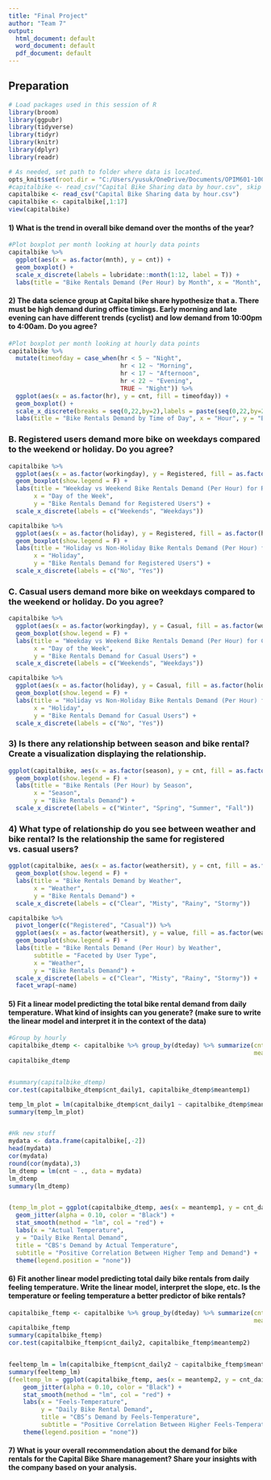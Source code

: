 ---
title: "Final Project"
author: "Team 7"
output:
  html_document: default
  word_document: default
  pdf_document: default
---

## Preparation

```{r setup, include=TRUE, message = FALSE, warning = FALSE}
# Load packages used in this session of R
library(broom)
library(ggpubr)
library(tidyverse)
library(tidyr)
library(knitr)
library(dplyr)
library(readr)

# As needed, set path to folder where data is located.
opts_knit$set(root.dir = "C:/Users/yusuk/OneDrive/Documents/OPIM601-100/FinalProject")
#capitalbike <- read_csv("Capital Bike Sharing data by hour.csv", skip = 1)
capitalbike <- read_csv("Capital Bike Sharing data by hour.csv")
capitalbike <- capitalbike[,1:17]
view(capitalbike)
```



#### 1) What is the trend in overall bike demand over the months of the year? 
```{r tidy = FALSE}
#Plot boxplot per month looking at hourly data points
capitalbike %>% 
  ggplot(aes(x = as.factor(mnth), y = cnt)) + 
  geom_boxplot() + 
  scale_x_discrete(labels = lubridate::month(1:12, label = T)) + 
  labs(title = "Bike Rentals Demand (Per Hour) by Month", x = "Month", y = "Bike Rentals Demand")
```



#### 2) The data science group at Capital bike share hypothesize that a. There must be high demand during office timings. Early morning and late evening can have different trends (cyclist) and low demand from 10:00pm to 4:00am. Do you agree? 
```{r tidy = FALSE}
#Plot boxplot per month looking at hourly data points
capitalbike %>% 
  mutate(timeofday = case_when(hr < 5 ~ "Night",
                               hr < 12 ~ "Morning",
                               hr < 17 ~ "Afternoon",
                               hr < 22 ~ "Evening",
                               TRUE ~ "Night")) %>%
  ggplot(aes(x = as.factor(hr), y = cnt, fill = timeofday)) + 
  geom_boxplot() + 
  scale_x_discrete(breaks = seq(0,22,by=2),labels = paste(seq(0,22,by=2), ":00",sep = "")) + 
  labs(title = "Bike Rentals Demand by Time of Day", x = "Hour", y = "Bike Rentals Demand")

```
### B. Registered users demand more bike on weekdays compared to the weekend or holiday. Do you agree? 
```{r}
capitalbike %>%
  ggplot(aes(x = as.factor(workingday), y = Registered, fill = as.factor(workingday))) + 
  geom_boxplot(show.legend = F) + 
  labs(title = "Weekday vs Weekend Bike Rentals Demand (Per Hour) for Registered Users",
       x = "Day of the Week",
       y = "Bike Rentals Demand for Registered Users") + 
  scale_x_discrete(labels = c("Weekends", "Weekdays"))

capitalbike %>%
  ggplot(aes(x = as.factor(holiday), y = Registered, fill = as.factor(holiday))) + 
  geom_boxplot(show.legend = F) + 
  labs(title = "Holiday vs Non-Holiday Bike Rentals Demand (Per Hour) for Registered Users",
       x = "Holiday",
       y = "Bike Rentals Demand for Registered Users") + 
  scale_x_discrete(labels = c("No", "Yes"))
```

### C. Casual users demand more bike on weekdays compared to the weekend or holiday. Do you agree? 

```{r tidy=FALSE}
capitalbike %>%
  ggplot(aes(x = as.factor(workingday), y = Casual, fill = as.factor(workingday))) + 
  geom_boxplot(show.legend = F) + 
  labs(title = "Weekday vs Weekend Bike Rentals Demand (Per Hour) for Casual Users",
       x = "Day of the Week",
       y = "Bike Rentals Demand for Casual Users") + 
  scale_x_discrete(labels = c("Weekends", "Weekdays"))

capitalbike %>%
  ggplot(aes(x = as.factor(holiday), y = Casual, fill = as.factor(holiday))) + 
  geom_boxplot(show.legend = F) + 
  labs(title = "Holiday vs Non-Holiday Bike Rentals Demand (Per Hour) for Casual Users",
       x = "Holiday",
       y = "Bike Rentals Demand for Casual Users") + 
  scale_x_discrete(labels = c("No", "Yes"))
```

### 3) Is there any relationship between season and bike rental? Create a visualization displaying the relationship. 
```{r tidy = FALSE}
ggplot(capitalbike, aes(x = as.factor(season), y = cnt, fill = as.factor(season))) +
  geom_boxplot(show.legend = F) + 
  labs(title = "Bike Rentals (Per Hour) by Season",
       x = "Season",
       y = "Bike Rentals Demand") +
  scale_x_discrete(labels = c("Winter", "Spring", "Summer", "Fall"))

```




### 4) What type of relationship do you see between weather and bike rental? Is the relationship the same for registered vs. casual users? 
```{r tidy = FALSE}

ggplot(capitalbike, aes(x = as.factor(weathersit), y = cnt, fill = as.factor(weathersit))) +
  geom_boxplot(show.legend = F) + 
  labs(title = "Bike Rentals Demand by Weather",
       x = "Weather",
       y = "Bike Rentals Demand") +
  scale_x_discrete(labels = c("Clear", "Misty", "Rainy", "Stormy"))

capitalbike %>%
  pivot_longer(c("Registered", "Casual")) %>%
  ggplot(aes(x = as.factor(weathersit), y = value, fill = as.factor(weathersit))) +
  geom_boxplot(show.legend = F) + 
  labs(title = "Bike Rentals Demand (Per Hour) by Weather",
       subtitle = "Faceted by User Type",
       x = "Weather",
       y = "Bike Rentals Demand") +
  scale_x_discrete(labels = c("Clear", "Misty", "Rainy", "Stormy")) + 
  facet_wrap(~name)

```




#### 5) Fit a linear model predicting the total bike rental demand from daily temperature. What kind of insights can you generate? (make sure to write the linear model and interpret it in the context of the data) 

```{r tidy = FALSE}

#Group by hourly
capitalbike_dtemp <- capitalbike %>% group_by(dteday) %>% summarize(cnt_daily1 =sum(cnt, na.rm = T),
                                                                    meantemp1 =mean(temp, na.rm = T)) 
capitalbike_dtemp


#summary(capitalbike_dtemp)
cor.test(capitalbike_dtemp$cnt_daily1, capitalbike_dtemp$meantemp1)

temp_lm_plot = lm(capitalbike_dtemp$cnt_daily1 ~ capitalbike_dtemp$meantemp1, data = capitalbike_dtemp)
summary(temp_lm_plot)


#Hk new stuff
mydata <- data.frame(capitalbike[,-2])
head(mydata)
cor(mydata)
round(cor(mydata),3)
lm_dtemp = lm(cnt ~ ., data = mydata)
lm_dtemp
summary(lm_dtemp)


(temp_lm_plot = ggplot(capitalbike_dtemp, aes(x = meantemp1, y = cnt_daily1)) +
  geom_jitter(alpha = 0.10, color = "Black") +
  stat_smooth(method = "lm", col = "red") +
  labs(x = "Actual Temperature",
  y = "Daily Bike Rental Demand",
  title = "CBS's Demand by Actual Temperature",
  subtitle = "Positive Correlation Between Higher Temp and Demand") +
  theme(legend.position = "none"))
```



#### 6) Fit another linear model predicting total daily bike rentals from daily feeling temperature. Write the linear model, interpret the slope, etc. Is the temperature or feeling temperature a better predictor of bike rentals? 
```{r tidy = FALSE}

capitalbike_ftemp <- capitalbike %>% group_by(dteday) %>% summarize(cnt_daily2 =sum(cnt, na.rm = T),
                                                                    meantemp2 =mean(atemp, na.rm = T))
capitalbike_ftemp
summary(capitalbike_ftemp)
cor.test(capitalbike_ftemp$cnt_daily2, capitalbike_ftemp$meantemp2)


feeltemp_lm = lm(capitalbike_ftemp$cnt_daily2 ~ capitalbike_ftemp$meantemp2, data = capitalbike_ftemp)
summary(feeltemp_lm)
(feeltemp_lm = ggplot(capitalbike_ftemp, aes(x = meantemp2, y = cnt_daily2)) + 
    geom_jitter(alpha = 0.10, color = "Black") +
    stat_smooth(method = "lm", col = "red") +
    labs(x = "Feels-Temperature",
         y = "Daily Bike Rental Demand",
         title = "CBS’s Demand by Feels-Temperature",
         subtitle = "Positive Correlation Between Higher Feels-Temperature and Demand") +
    theme(legend.position = "none"))

```



#### 7) What is your overall recommendation about the demand for bike rentals for the Capital Bike Share management? Share your insights with the company based on your analysis. 
```{r tidy = FALSE}


```
